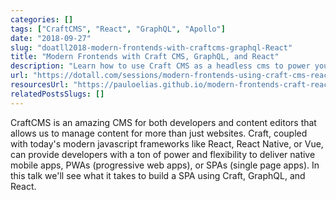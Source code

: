```yaml
---
categories: []
tags: ["CraftCMS", "React", "GraphQL", "Apollo"]
date: "2018-09-27"
slug: "doatll2018-modern-frontends-with-craftcms-graphql-React"
title: "Modern Frontends with Craft CMS, GraphQL, and React"
description: "Learn how to use Craft CMS as a headless cms to power your next single page app."
url: "https://dotall.com/sessions/modern-frontends-using-craft-cms-react-and-graphql"
resourcesUrl: "https://pauloelias.github.io/modern-frontends-craft-react-graphql-v1/"
relatedPostsSlugs: []
---
```


CraftCMS is an amazing CMS for both developers and content editors that allows us to manage content for more than just websites. Craft, coupled with today's modern javascript frameworks like React, React Native, or Vue, can provide developers with a ton of power and flexibility to deliver native mobile apps, PWAs (progressive web apps), or SPAs (single page apps). In this talk we'll see what it takes to build a SPA using Craft, GraphQL, and React.
